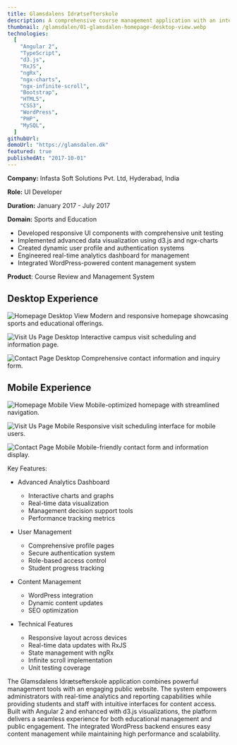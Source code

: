 ```yaml
---
title: Glamsdalens Idrætsefterskole
description: A comprehensive course management application with an integrated website for a sports education institution
thumbnail: /glamsdalen/01-glamsdalen-homepage-desktop-view.webp
technologies:
  [
    "Angular 2",
    "TypeScript",
    "d3.js",
    "RxJS",
    "ngRx",
    "ngx-charts",
    "ngx-infinite-scroll",
    "Bootstrap",
    "HTML5",
    "CSS3",
    "WordPress",
    "PHP",
    "MySQL",
  ]
githubUrl:
demoUrl: "https://glamsdalen.dk"
featured: true
publishedAt: "2017-10-01"
---
```


**Company:** Infasta Soft Solutions Pvt. Ltd, Hyderabad, India

**Role:** UI Developer

**Duration:** January 2017 - July 2017

**Domain:** Sports and Education

- Developed responsive UI components with comprehensive unit testing
- Implemented advanced data visualization using d3.js and ngx-charts
- Created dynamic user profile and authentication systems
- Engineered real-time analytics dashboard for management
- Integrated WordPress-powered content management system

**Product**: Course Review and Management System

## Desktop Experience

![Homepage Desktop View](/glamsdalen/01-glamsdalen-homepage-desktop-view.webp)
Modern and responsive homepage showcasing sports and educational offerings.

![Visit Us Page Desktop](/glamsdalen/02-glamsdalen-visituspage-desktop-view.webp)
Interactive campus visit scheduling and information page.

![Contact Page Desktop](/glamsdalen/03-glamsdalen-contactuspage-desktop-view.webp)
Comprehensive contact information and inquiry form.

## Mobile Experience

![Homepage Mobile View](/glamsdalen/01-glamsdalen-homepage-mobile-view.webp)
Mobile-optimized homepage with streamlined navigation.

![Visit Us Page Mobile](/glamsdalen/02-glamsdalen-visituspage-mobile-view.webp)
Responsive visit scheduling interface for mobile users.

![Contact Page Mobile](/glamsdalen/03-glamsdalen-contactuspage-mobile-view.webp)
Mobile-friendly contact form and information display.

Key Features:

- Advanced Analytics Dashboard

  - Interactive charts and graphs
  - Real-time data visualization
  - Management decision support tools
  - Performance tracking metrics

- User Management

  - Comprehensive profile pages
  - Secure authentication system
  - Role-based access control
  - Student progress tracking

- Content Management

  - WordPress integration
  - Dynamic content updates
  - SEO optimization

- Technical Features
  - Responsive layout across devices
  - Real-time data updates with RxJS
  - State management with ngRx
  - Infinite scroll implementation
  - Unit testing coverage

The Glamsdalens Idrætsefterskole application combines powerful management tools with an engaging public website. The system empowers administrators with real-time analytics and reporting capabilities while providing students and staff with intuitive interfaces for content access. Built with Angular 2 and enhanced with d3.js visualizations, the platform delivers a seamless experience for both educational management and public engagement. The integrated WordPress backend ensures easy content management while maintaining high performance and scalability.
